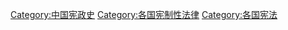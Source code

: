 {{参见|中国宪法}}
{{wikisourcecat|中國憲法}}
[[Category:中国宪政史|Category:中国宪政史]]
[[Category:各国宪制性法律|Category:各国宪制性法律]]
[[Category:各国宪法|Category:各国宪法]]